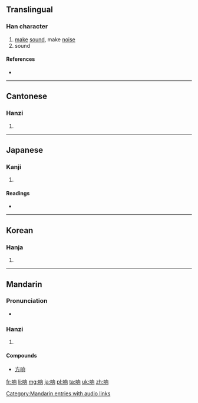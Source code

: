 {{also|響}}
==Translingual==
{{stroke order|strokes=9}}

===Han character===
{{Han char|rn=30|rad=口|as=06|sn=9|four=|canj=口竹月口 (RHBR)|ids=⿰[[口]][[向]]}}

# [[make]] [[sound]], make [[noise]]
# sound

====References====
* {{Han ref|kx=0189.271|dkj=03627|dj=0409.120|hdz=10618.080|uh=54CD|ud=21709}}

----

==Cantonese==

===Hanzi===
{{yue-hanzi|jyut=|y=heung2|tra=響}}

# {{defn|lang=yue|sort=口06}}

----

==Japanese==

===Kanji===
{{ja-kanji|grade=|rs=口06}}

# {{defn|lang=ja|sort=口06}}

====Readings====
* {{ja-readings|on=[[きょう]] (kyō)|kun=[[ひびいく]] (hibiiku)}}

----

==Korean==

===Hanja===
{{ko-hanja|hangeul=[[상]]|rv=sang|mr=sang}}

# {{defn|lang=ko|sort=口06}}

----

==Mandarin==

===Pronunciation===
* {{audio|zh-xiǎng.ogg|audio}}

===Hanzi===
{{cmn-hanzi|tra=響|pin=[[xiǎng]] ([[xiang3]])|wg=hsiang<sup>3</sup>}}

# {{defn|lang=cmn|sort=口06}}

====Compounds====
* [[方响]]

[[Category:Mandarin entries with audio links]]

[[fr:响]]
[[li:响]]
[[mg:响]]
[[ja:响]]
[[pl:响]]
[[ta:响]]
[[uk:响]]
[[zh:响]]